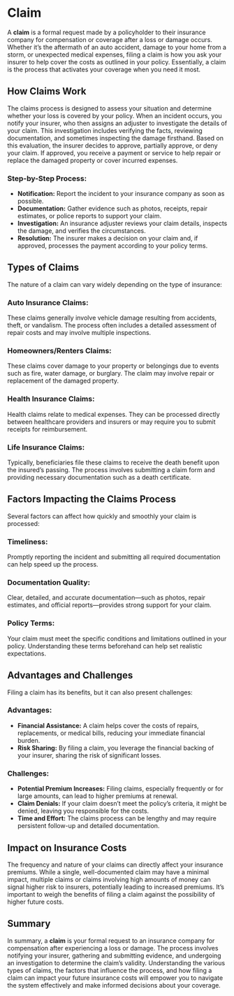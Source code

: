 <div className="mb-12">
  <h1 style={{ fontSize: "3em", fontWeight: "bold" }}>Claim</h1>
</div>

<div className="mb-8">
  <p>
    A <strong>claim</strong> is a formal request made by a policyholder to their
    insurance company for compensation or coverage after a loss or damage
    occurs. Whether it’s the aftermath of an auto accident, damage to your home
    from a storm, or unexpected medical expenses, filing a claim is how you ask
    your insurer to help cover the costs as outlined in your policy.
    Essentially, a claim is the process that activates your coverage when you
    need it most.
  </p>
</div>

<div className="mb-12">
  <h2 className="text-2xl font-bold mb-4">How Claims Work</h2>
  <p>
    The claims process is designed to assess your situation and determine
    whether your loss is covered by your policy. When an incident occurs, you
    notify your insurer, who then assigns an adjuster to investigate the details
    of your claim. This investigation includes verifying the facts, reviewing
    documentation, and sometimes inspecting the damage firsthand. Based on this
    evaluation, the insurer decides to approve, partially approve, or deny your
    claim. If approved, you receive a payment or service to help repair or
    replace the damaged property or cover incurred expenses.
  </p>
  <div className="mb-4">
    <h3 className="text-xl font-semibold">Step-by-Step Process:</h3>
    <ul className="list-disc ml-6">
      <li>
        <strong>Notification:</strong> Report the incident to your insurance
        company as soon as possible.
      </li>
      <li>
        <strong>Documentation:</strong> Gather evidence such as photos,
        receipts, repair estimates, or police reports to support your claim.
      </li>
      <li>
        <strong>Investigation:</strong> An insurance adjuster reviews your claim
        details, inspects the damage, and verifies the circumstances.
      </li>
      <li>
        <strong>Resolution:</strong> The insurer makes a decision on your claim
        and, if approved, processes the payment according to your policy terms.
      </li>
    </ul>
  </div>
</div>

<div className="mb-12">
  <h2 className="text-2xl font-bold mb-4">Types of Claims</h2>
  <p>
    The nature of a claim can vary widely depending on the type of insurance:
  </p>
  <div className="mb-4">
    <h3 className="text-xl font-semibold">Auto Insurance Claims:</h3>
    <p>
      These claims generally involve vehicle damage resulting from accidents,
      theft, or vandalism. The process often includes a detailed assessment of
      repair costs and may involve multiple inspections.
    </p>
  </div>
  <div className="mb-4">
    <h3 className="text-xl font-semibold">Homeowners/Renters Claims:</h3>
    <p>
      These claims cover damage to your property or belongings due to events
      such as fire, water damage, or burglary. The claim may involve repair or
      replacement of the damaged property.
    </p>
  </div>
  <div className="mb-4">
    <h3 className="text-xl font-semibold">Health Insurance Claims:</h3>
    <p>
      Health claims relate to medical expenses. They can be processed directly
      between healthcare providers and insurers or may require you to submit
      receipts for reimbursement.
    </p>
  </div>
  <div>
    <h3 className="text-xl font-semibold">Life Insurance Claims:</h3>
    <p>
      Typically, beneficiaries file these claims to receive the death benefit
      upon the insured’s passing. The process involves submitting a claim form
      and providing necessary documentation such as a death certificate.
    </p>
  </div>
</div>

<div className="mb-12">
  <h2 className="text-2xl font-bold mb-4">
    Factors Impacting the Claims Process
  </h2>
  <p>
    Several factors can affect how quickly and smoothly your claim is processed:
  </p>
  <div className="mb-4">
    <h3 className="text-xl font-semibold">Timeliness:</h3>
    <p>
      Promptly reporting the incident and submitting all required documentation
      can help speed up the process.
    </p>
  </div>
  <div className="mb-4">
    <h3 className="text-xl font-semibold">Documentation Quality:</h3>
    <p>
      Clear, detailed, and accurate documentation—such as photos, repair
      estimates, and official reports—provides strong support for your claim.
    </p>
  </div>
  <div>
    <h3 className="text-xl font-semibold">Policy Terms:</h3>
    <p>
      Your claim must meet the specific conditions and limitations outlined in
      your policy. Understanding these terms beforehand can help set realistic
      expectations.
    </p>
  </div>
</div>

<div className="mb-12">
  <h2 className="text-2xl font-bold mb-4">Advantages and Challenges</h2>
  <p>Filing a claim has its benefits, but it can also present challenges:</p>
  <div className="mb-4">
    <h3 className="text-xl font-semibold">Advantages:</h3>
    <ul className="list-disc ml-6">
      <li>
        <strong>Financial Assistance:</strong> A claim helps cover the costs of
        repairs, replacements, or medical bills, reducing your immediate
        financial burden.
      </li>
      <li>
        <strong>Risk Sharing:</strong> By filing a claim, you leverage the
        financial backing of your insurer, sharing the risk of significant
        losses.
      </li>
    </ul>
  </div>
  <div>
    <h3 className="text-xl font-semibold">Challenges:</h3>
    <ul className="list-disc ml-6">
      <li>
        <strong>Potential Premium Increases:</strong> Filing claims, especially
        frequently or for large amounts, can lead to higher premiums at renewal.
      </li>
      <li>
        <strong>Claim Denials:</strong> If your claim doesn’t meet the policy’s
        criteria, it might be denied, leaving you responsible for the costs.
      </li>
      <li>
        <strong>Time and Effort:</strong> The claims process can be lengthy and
        may require persistent follow-up and detailed documentation.
      </li>
    </ul>
  </div>
</div>

<div className="mb-12">
  <h2 className="text-2xl font-bold mb-4">Impact on Insurance Costs</h2>
  <p>
    The frequency and nature of your claims can directly affect your insurance
    premiums. While a single, well-documented claim may have a minimal impact,
    multiple claims or claims involving high amounts of money can signal higher
    risk to insurers, potentially leading to increased premiums. It’s important
    to weigh the benefits of filing a claim against the possibility of higher
    future costs.
  </p>
</div>

<div className="mb-12">
  <h2 className="text-2xl font-bold mb-4">Summary</h2>
  <p>
    In summary, a <strong>claim</strong> is your formal request to an insurance
    company for compensation after experiencing a loss or damage. The process
    involves notifying your insurer, gathering and submitting evidence, and
    undergoing an investigation to determine the claim’s validity. Understanding
    the various types of claims, the factors that influence the process, and how
    filing a claim can impact your future insurance costs will empower you to
    navigate the system effectively and make informed decisions about your
    coverage.
  </p>
</div>
